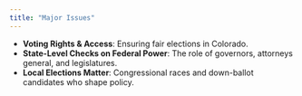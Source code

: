 ```yaml
---
title: "Major Issues"
---
```


- **Voting Rights & Access**: Ensuring fair elections in Colorado.  
- **State-Level Checks on Federal Power**: The role of governors, attorneys general, and legislatures.  
- **Local Elections Matter**: Congressional races and down-ballot candidates who shape policy.  
